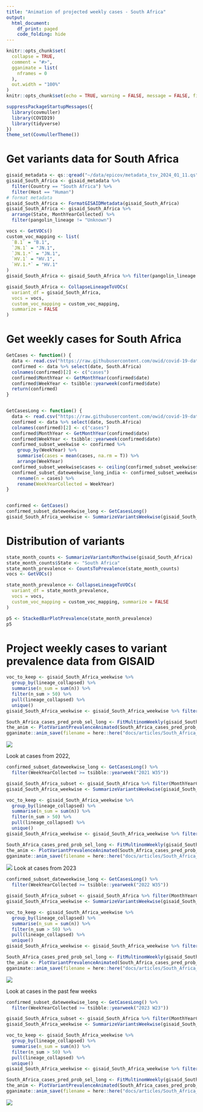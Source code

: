 ```yaml
---
title: "Animation of projected weekly cases - South Africa"
output:
  html_document:
    df_print: paged
    code_folding: hide
---
```


```r
knitr::opts_chunk$set(
  collapse = TRUE,
  comment = "#>",
  gganimate = list(
    nframes = 0
  ),
  out.width = "100%"
)
knitr::opts_chunk$set(echo = TRUE, warning = FALSE, message = FALSE, fig.dim = c(12, 5))
```



```r
suppressPackageStartupMessages({
  library(covmuller)
  library(COVID19)
  library(tidyverse)
})
theme_set(CovmullerTheme())
```

# Get variants data for South Africa

```r
gisaid_metadata <- qs::qread("~/data/epicov/metadata_tsv_2024_01_11.qs")
gisaid_South_Africa <- gisaid_metadata %>%
  filter(Country == "South Africa") %>%
  filter(Host == "Human")
# format metadata
gisaid_South_Africa <- FormatGISAIDMetadata(gisaid_South_Africa)
gisaid_South_Africa <- gisaid_South_Africa %>%
  arrange(State, MonthYearCollected) %>%
  filter(pangolin_lineage != "Unknown")

vocs <- GetVOCs()
custom_voc_mapping <- list(
  `B.1` = "B.1",
  `JN.1` = "JN.1",
  `JN.1.*` = "JN.1",
  `HV.1` = "HV.1",
  `HV.1.*` = "HV.1"
)
gisaid_South_Africa <- gisaid_South_Africa %>% filter(pangolin_lineage != "None")

gisaid_South_Africa <- CollapseLineageToVOCs(
  variant_df = gisaid_South_Africa,
  vocs = vocs,
  custom_voc_mapping = custom_voc_mapping,
  summarize = FALSE
)
```

# Get weekly cases for South Africa

```r
GetCases <- function() {
  data <- read.csv("https://raw.githubusercontent.com/owid/covid-19-data/master/public/data/cases_deaths/new_cases.csv")
  confirmed <- data %>% select(date, South.Africa)
  colnames(confirmed)[2] <- c("cases")
  confirmed$MonthYear <- GetMonthYear(confirmed$date)
  confirmed$WeekYear <- tsibble::yearweek(confirmed$date)
  return(confirmed)
}


GetCasesLong <- function() {
  data <- read.csv("https://raw.githubusercontent.com/owid/covid-19-data/master/public/data/cases_deaths/new_cases.csv")
  confirmed <- data %>% select(date, South.Africa)
  colnames(confirmed)[2] <- c("cases")
  confirmed$MonthYear <- GetMonthYear(confirmed$date)
  confirmed$WeekYear <- tsibble::yearweek(confirmed$date)
  confirmed_subset_weekwise <- confirmed %>%
    group_by(WeekYear) %>%
    summarise(cases = mean(cases, na.rm = T)) %>%
    arrange(WeekYear)
  confirmed_subset_weekwise$cases <- ceiling(confirmed_subset_weekwise$cases)
  confirmed_subset_dateweekwise_long_india <- confirmed_subset_weekwise %>%
    rename(n = cases) %>%
    rename(WeekYearCollected = WeekYear)
}


confirmed <- GetCases()
confirmed_subset_dateweekwise_long <- GetCasesLong()
gisaid_South_Africa_weekwise <- SummarizeVariantsWeekwise(gisaid_South_Africa)
```


# Distribution of variants



```r
state_month_counts <- SummarizeVariantsMonthwise(gisaid_South_Africa)
state_month_counts$State <- "South Africa"
state_month_prevalence <- CountsToPrevalence(state_month_counts)
vocs <- GetVOCs()

state_month_prevalence <- CollapseLineageToVOCs(
  variant_df = state_month_prevalence,
  vocs = vocs,
  custom_voc_mapping = custom_voc_mapping, summarize = FALSE
)

p5 <- StackedBarPlotPrevalence(state_month_prevalence)
p5
```


# Project weekly cases to variant prevalence data from GISAID

```r
voc_to_keep <- gisaid_South_Africa_weekwise %>%
  group_by(lineage_collapsed) %>%
  summarise(n_sum = sum(n)) %>%
  filter(n_sum > 50) %>%
  pull(lineage_collapsed) %>%
  unique()
gisaid_South_Africa_weekwise <- gisaid_South_Africa_weekwise %>% filter(lineage_collapsed %in% voc_to_keep)

South_Africa_cases_pred_prob_sel_long <- FitMultinomWeekly(gisaid_South_Africa_weekwise, confirmed_subset_dateweekwise_long)
the_anim <- PlotVariantPrevalenceAnimated(South_Africa_cases_pred_prob_sel_long, title = "Estimated cases (weekly average) in South Africa by variant", caption = "**Source: gisaid.org and ourworldindata.org/coronavirus**<br>", date_breaks = "100 days")
gganimate::anim_save(filename = here::here("docs/articles/South_Africa_animated.gif"), animation = the_anim)
```

![](South_Africa_animated.gif)

Look at cases from 2022,

```r
confirmed_subset_dateweekwise_long <- GetCasesLong() %>%
  filter(WeekYearCollected >= tsibble::yearweek("2021 W35"))

gisaid_South_Africa_subset <- gisaid_South_Africa %>% filter(MonthYearCollected > "Oct 2021")
gisaid_South_Africa_weekwise <- SummarizeVariantsWeekwise(gisaid_South_Africa_subset)

voc_to_keep <- gisaid_South_Africa_weekwise %>%
  group_by(lineage_collapsed) %>%
  summarise(n_sum = sum(n)) %>%
  filter(n_sum > 50) %>%
  pull(lineage_collapsed) %>%
  unique()
gisaid_South_Africa_weekwise <- gisaid_South_Africa_weekwise %>% filter(lineage_collapsed %in% voc_to_keep)

South_Africa_cases_pred_prob_sel_long <- FitMultinomWeekly(gisaid_South_Africa_weekwise, confirmed_subset_dateweekwise_long)
the_anim <- PlotVariantPrevalenceAnimated(South_Africa_cases_pred_prob_sel_long, title = "Estimated cases (weekly average) in South Africa by variant", caption = "**Source: gisaid.org and ourworldindata.org/coronavirus**<br>", date_breaks = "100 days")
gganimate::anim_save(filename = here::here("docs/articles/South_Africa_animated_2021.gif"), animation = the_anim)
```

![](South_Africa_animated_2021.gif)
Look at cases from 2023

```r
confirmed_subset_dateweekwise_long <- GetCasesLong() %>%
  filter(WeekYearCollected >= tsibble::yearweek("2022 W35"))

gisaid_South_Africa_subset <- gisaid_South_Africa %>% filter(MonthYearCollected > "October 2022")
gisaid_South_Africa_weekwise <- SummarizeVariantsWeekwise(gisaid_South_Africa_subset)

voc_to_keep <- gisaid_South_Africa_weekwise %>%
  group_by(lineage_collapsed) %>%
  summarise(n_sum = sum(n)) %>%
  filter(n_sum > 50) %>%
  pull(lineage_collapsed) %>%
  unique()
gisaid_South_Africa_weekwise <- gisaid_South_Africa_weekwise %>% filter(lineage_collapsed %in% voc_to_keep)

South_Africa_cases_pred_prob_sel_long <- FitMultinomWeekly(gisaid_South_Africa_weekwise, confirmed_subset_dateweekwise_long)
the_anim <- PlotVariantPrevalenceAnimated(South_Africa_cases_pred_prob_sel_long, title = "Estimated cases (weekly average) in South Africa by variant", caption = "**Source: gisaid.org and ourworldindata.org/coronavirus**<br>")
gganimate::anim_save(filename = here::here("docs/articles/South_Africa_animated_2023.gif"), animation = the_anim)
```

![](South_Africa_animated_2023.gif)



Look at cases in the past few weeks

```r
confirmed_subset_dateweekwise_long <- GetCasesLong() %>%
  filter(WeekYearCollected >= tsibble::yearweek("2023 W23"))

gisaid_South_Africa_subset <- gisaid_South_Africa %>% filter(MonthYearCollected > "June 2023")
gisaid_South_Africa_weekwise <- SummarizeVariantsWeekwise(gisaid_South_Africa_subset)

voc_to_keep <- gisaid_South_Africa_weekwise %>%
  group_by(lineage_collapsed) %>%
  summarise(n_sum = sum(n)) %>%
  filter(n_sum > 50) %>%
  pull(lineage_collapsed) %>%
  unique()
gisaid_South_Africa_weekwise <- gisaid_South_Africa_weekwise %>% filter(lineage_collapsed %in% voc_to_keep)

South_Africa_cases_pred_prob_sel_long <- FitMultinomWeekly(gisaid_South_Africa_weekwise, confirmed_subset_dateweekwise_long)
the_anim <- PlotVariantPrevalenceAnimated(South_Africa_cases_pred_prob_sel_long, title = "Estimated cases (weekly average) in South Africa by variant", caption = "**Source: gisaid.org and ourworldindata.org/coronavirus**<br>")
gganimate::anim_save(filename = here::here("docs/articles/South_Africa_animated_2024.gif"), animation = the_anim)
```
![](South_Africa_animated_2024.gif)
